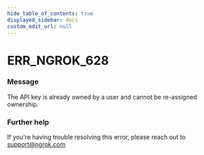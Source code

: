 ```yaml
---
hide_table_of_contents: true
displayed_sidebar: docs
custom_edit_url: null
---
```



# ERR_NGROK_628

### Message
The API key is already owned by a user and cannot be re-assigned ownership.

### Further help
If you're having trouble resolving this error, please reach out to [support@ngrok.com](mailto:support@ngrok.com?subject=Help%20with%20ERR_NGROK_628)


<ErrorDetails error='err_ngrok_628' />
